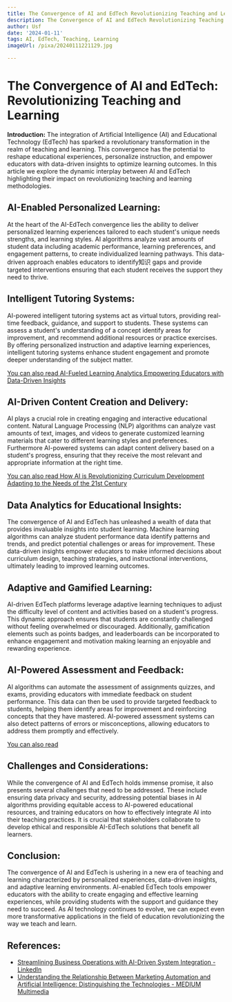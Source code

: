 ```yaml
---
title: The Convergence of AI and EdTech Revolutionizing Teaching and Learning
description: The Convergence of AI and EdTech Revolutionizing Teaching and Learning
author: Usf
date: '2024-01-11'
tags: AI, EdTech, Teaching, Learning
imageUrl: /pixa/20240111221129.jpg

---
```

# The Convergence of AI and EdTech: Revolutionizing Teaching and Learning

**Introduction:**
The integration  of Artificial Intelligence (AI) and Educational Technology (EdTech) has  sparked a revolutionary transformation in the realm  of teaching and learning. This convergence has the potential to reshape educational experiences,  personalize instruction,  and empower educators with data-driven insights to optimize learning outcomes. In this article we explore the dynamic interplay between AI and EdTech highlighting their impact on revolutionizing teaching and learning methodologies.

##   AI-Enabled Personalized Learning:
At the  heart  of the AI-EdTech convergence lies the ability to deliver personalized learning experiences tailored to each student's unique needs strengths, and learning styles. AI algorithms  analyze vast amounts of student data including academic performance, learning preferences, and engagement patterns, to create  individualized learning pathways. This data-driven approach enables educators to identify知识 gaps and  provide targeted interventions ensuring that each student  receives the  support they need to thrive.

##  Intelligent Tutoring Systems:
AI-powered intelligent tutoring systems act as virtual tutors, providing real-time feedback,  guidance, and support to students. These systems can assess a student's understanding of a concept identify areas for improvement, and recommend additional resources or practice exercises. By offering personalized instruction and adaptive learning experiences, intelligent tutoring systems enhance student engagement and promote deeper understanding of the  subject matter.

[You can also read AI-Fueled Learning Analytics Empowering Educators with Data-Driven Insights](AI-Fueled%20Learning%20Analytics%20Empowering%20Educators%20with%20Data-Driven%20Insights)


##  AI-Driven Content Creation and Delivery:
AI plays a crucial role in creating engaging and interactive educational content. Natural Language Processing (NLP) algorithms can analyze vast amounts of text, images, and videos to generate customized learning materials  that cater to different  learning  styles and  preferences. Furthermore  AI-powered systems can adapt content  delivery based on a  student's progress, ensuring that they receive  the most relevant  and appropriate information  at the right time.

[You can also  read How  AI is Revolutionizing Curriculum Development Adapting to the  Needs of the 21st Century](How%20AI%20is%20Revolutionizing%20Curriculum%20Development%20Adapting%20to%20the%20Needs%20of%20the%2021st%20Century)


##   Data Analytics for Educational  Insights:
The convergence of AI and EdTech has unleashed a wealth of  data that provides invaluable insights into student learning. Machine learning algorithms can analyze student performance data identify patterns and  trends, and predict potential challenges or areas for improvement. These data-driven insights empower educators to make  informed decisions  about curriculum design, teaching strategies,  and instructional interventions, ultimately leading to improved learning outcomes.

##   Adaptive and Gamified Learning:
AI-driven  EdTech platforms leverage adaptive learning techniques to adjust the  difficulty level of  content and activities based on  a student's progress. This dynamic approach  ensures that students are constantly challenged without feeling overwhelmed or discouraged. Additionally, gamification elements such as points badges, and  leaderboards can be incorporated to enhance engagement and motivation  making learning an enjoyable and  rewarding experience.

##  AI-Powered Assessment and Feedback:
AI algorithms can automate the assessment of assignments quizzes, and exams, providing educators with  immediate feedback on student performance. This data  can then be used to provide targeted feedback to students, helping them identify areas  for improvement and reinforcing concepts that they  have mastered. AI-powered assessment systems can also detect patterns of errors  or  misconceptions, allowing educators to address them  promptly and  effectively.

[You can also read ]()


##  Challenges and Considerations:
While the convergence of AI  and EdTech holds immense promise, it also presents several challenges that need to be addressed. These include ensuring data privacy  and security, addressing potential biases in AI algorithms providing equitable access to AI-powered educational resources, and training educators on how to effectively integrate AI into their teaching practices. It is crucial that stakeholders collaborate to develop ethical and responsible AI-EdTech  solutions that benefit all learners.

##  Conclusion:
The convergence  of AI and EdTech is ushering  in a new era of teaching and learning characterized by  personalized experiences, data-driven insights, and adaptive learning environments.  AI-enabled  EdTech  tools empower educators with the ability to create engaging and effective  learning experiences, while providing students with the support and guidance they need to succeed. As AI technology continues to evolve,  we can expect even more transformative applications in the field of education revolutionizing the way  we teach and  learn.

## References:
- [Streamlining Business Operations with AI-Driven System Integration - LinkedIn](https://www.linkedin.com/pulse/streamlining-business-operations-ai-driven-system-integration-a14lf)
- [Understanding the Relationship Between Marketing Automation and Artificial Intelligence: Distinguishing the Technologies - MEDIUM Multimedia](https://www.mediummultimedia.com/en/marketing-usa/is-marketing-automation-an-ai/)
